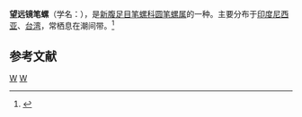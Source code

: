{{Speciesbox 
| taxon = Strigatella telescopium
| binomial_authority = ({{tsl|en|Lovell Augustus Reeve|洛弗爾·奧古斯都·里夫|Reeve}}, 1844)
}}
'''望远镜笔螺'''（学名：''{{lang|la|Nebularia telescopium}}''），是[[新腹足目|新腹足目]][[笔螺科|笔螺科]][[圆笔螺属|圆笔螺属]]的一种。主要分布于[[印度尼西亚|印度尼西亚]]、[[台湾|台湾]]，常栖息在潮间带。<ref>{{cite web|url=http://shell.sinica.edu.tw/chinese/shellbase_detail.php?science_no=3133|title=国际贝库：望远镜笔螺|publisher=台湾贝类资料库|accessdate=2009-08-11|archive-date=2016-03-04|archive-url=https://web.archive.org/web/20160304104946/http://shell.sinica.edu.tw/chinese/shellbase_detail.php?science_no=3133|dead-url=no}}</ref>

== 参考文献 ==
{{reflist}}
{{taxonbar}}
[[Category:_1844年描述的动物|W]]
[[Category:焰笔螺属|W]]